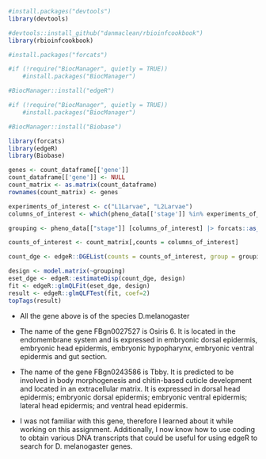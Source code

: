 ```r
#install.packages("devtools")
library(devtools)

#devtools::install_github("danmaclean/rbioinfcookbook")
library(rbioinfcookbook)
```

```r
#install.packages("forcats")

#if (!require("BiocManager", quietly = TRUE))
    #install.packages("BiocManager")

#BiocManager::install("edgeR")

#if (!require("BiocManager", quietly = TRUE))
    #install.packages("BiocManager")

#BiocManager::install("Biobase")

library(forcats)
library(edgeR)
library(Biobase)
```

```r
genes <- count_dataframe[['gene']]
count_dataframe[['gene']] <- NULL
count_matrix <- as.matrix(count_dataframe)
rownames(count_matrix) <- genes
```

```r
experiments_of_interest <- c("L1Larvae", "L2Larvae")
columns_of_interest <- which(pheno_data[['stage']] %in% experiments_of_interest)
```

```r
grouping <- pheno_data[["stage"]] [columns_of_interest] |> forcats::as_factor()
```

```r
counts_of_interest <- count_matrix[,counts = columns_of_interest]
```

```r
count_dge <- edgeR::DGEList(counts = counts_of_interest, group = grouping)
```

```r
design <- model.matrix(~grouping)
eset_dge <- edgeR::estimateDisp(count_dge, design)
fit <- edgeR::glmQLFit(eset_dge, design)
result <- edgeR::glmQLFTest(fit, coef=2)
topTags(result)
```

-   All the gene above is of the species D.melanogaster

-   The name of the gene FBgn0027527 is Osiris 6. It is located in the endomembrane system and is expressed in embryonic dorsal epidermis, embryonic head epidermis, embryonic hypopharynx, embryonic ventral epidermis and gut section.

-   The name of the gene FBgn0243586 is Tbby. It is predicted to be involved in body morphogenesis and chitin-based cuticle development and located in an extracellular matrix. It is expressed in dorsal head epidermis; embryonic dorsal epidermis; embryonic ventral epidermis; lateral head epidermis; and ventral head epidermis.

-   I was not familiar with this gene, therefore I learned about it while working on this assignment. Additionally, I now know how to use coding to obtain various DNA transcripts that could be useful for using edgeR to search for D. melanogaster genes.
